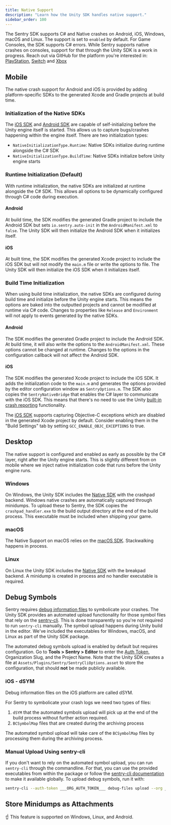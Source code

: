 ```yaml
---
title: Native Support
description: "Learn how the Unity SDK handles native support."
sidebar_order: 100
---
```


The Sentry SDK supports C# and Native crashes on Android, iOS, Windows, macOS and Linux. The support is set to `enabled` by default.
For Game Consoles, the SDK supports C# errors. While Sentry supports native crashes on consoles, support for that through the Unity SDK is a work in progress. Reach out via GitHub for the platform you're interested in: [PlayStation](https://github.com/getsentry/sentry-unity/issues/2050), [Switch](https://github.com/getsentry/sentry-unity/issues/2052) and [Xbox](https://github.com/getsentry/sentry-unity/issues/2051)

## Mobile

The native crash support for Android and iOS is provided by adding platform-specific SDKs to the generated Xcode and Gradle projects at build time.

### Initialization of the Native SDKs

The [iOS SDK](/platforms/apple/guides/ios/) and [Android SDK](/platforms/android/) are capable of self-initializing before the Unity engine itself is started. This allows us to capture bugs/crashes happening within the engine itself.
There are two initialization types:

- `NativeInitializationType.Runtime`: Native SDKs initialize during runtime alongside the C# SDK
- `NativeInitializationType.BuildTime`: Native SDKs initialize before Unity engine starts

### Runtime Initialization (Default)

With runtime initialization, the native SDKs are initialized at runtime alongside the C# SDK. This allows all options to be dynamically configured through C# code during execution.

#### Android
At build time, the SDK modifies the generated Gradle project to include the Android SDK but sets `io.sentry.auto-init` in the `AndroidManifest.xml` to `false`. The Unity SDK will then initialize the Android SDK when it initializes itself.

#### iOS
At built time, the SDK modifies the generated Xcode project to include the iOS SDK but will not modify the `main.m` file or write the options to file. The Unity SDK will then initialize the iOS SDK when it initializes itself.

### Build Time Initialization

When using build time initialization, the native SDKs are configured during build time and initialize before the Unity engine starts. This means the options are baked into the outputted projects and cannot be modified at runtime via C# code. Changes to properties like `Release` and `Environment` will not apply to events generated by the native SDKs.

#### Android
The SDK modifies the generated Gradle project to include the Android SDK. At build time, it will also write the options to the `AndroidManifest.xml`. These options cannot be changed at runtime. Changes to the options in the configuration callback will not affect the Android SDK.

#### iOS
The SDK modifies the generated Xcode project to include the iOS SDK. It adds the initialization code to the `main.m` and generates the options provided by the editor configuration window as `SentryOptions.m`. The SDK also copies the `SentryNativeBridge` that enables the C# layer to communicate with the iOS SDK. This means that there's no need to use the Unity [built-in crash reporting](https://docs.unity3d.com/ScriptReference/CrashReport.html) functionality.

The [iOS SDK](/platforms/apple/guides/ios/) supports capturing Objective-C exceptions which are disabled in the generated Xcode project by default. Consider enabling them in the "Build Settings" tab by setting `GCC_ENABLE_OBJC_EXCEPTIONS` to true.

## Desktop

The native support is configured and enabled as early as possible by the C# layer, right after the Unity engine starts. This is slightly different from on mobile where we inject native initialization code that runs before the Unity engine runs.

### Windows

On Windows, the Unity SDK includes the [Native SDK](/platforms/native/) with the crashpad backend. Windows native crashes are automatically captured through minidumps. To upload these to Sentry, the SDK copies the `crashpad_handler.exe` to the build output directory at the end of the build process. This executable must be included when shipping your game.

### macOS

The Native Support on macOS relies on the [macOS SDK](/platforms/apple/guides/macos/). Stackwalking happens in process.

### Linux

On Linux the Unity SDK includes the [Native SDK](/platforms/native/) with the breakpad backend. A minidump is created in process and no handler executable is required.

## Debug Symbols

Sentry requires [debug information files](/platforms/unity/data-management/debug-files/) to symbolicate your crashes. The Unity SDK provides an automated upload functionality for those symbol files that rely on the [sentry-cli](/cli/). This is done transparently so you're not required to run `sentry-cli` manually. The symbol upload happens during Unity build in the editor. We've included the executables for Windows, macOS, and Linux as part of the Unity SDK package.

The automated debug symbols upload is enabled by default but requires configuration. Go to **Tools > Sentry > Editor** to enter the [Auth Token](https://sentry.io/orgredirect/organizations/:orgslug/settings/auth-tokens/), Organization Slug, and the Project Name. Note that the Unity SDK creates a file at `Assets/Plugins/Sentry/SentryCliOptions.asset` to store the configuration, that should **not** be made publicly available.

### iOS - dSYM

Debug information files on the iOS platform are called dSYM.

For Sentry to symbolicate your crash logs we need two types of files:

1. `dSYM` that the automated symbols upload will pick up at the end of the build process without further action required.
2. `BCSymbolMap` files that are created during the archiving process

The automated symbol upload will take care of the `BCSymbolMap` files by processing them during the archiving process.

### Manual Upload Using sentry-cli

If you don't want to rely on the automated symbol upload, you can run `sentry-cli` through the commandline. For that, you can use the provided executables from within the package or follow the [sentry-cli documentation](/cli/installation/) to make it available globally. To upload debug symbols, run it with:

<OrgAuthTokenNote />

```bash
sentry-cli --auth-token ___ORG_AUTH_TOKEN___ debug-files upload --org ___ORG_SLUG___ --project ___PROJECT_SLUG___ PATH_TO_SYMBOLS
```

## Store Minidumps as Attachments

<Include name="store-minidumps-as-attachments-intro" />

<Alert>☝ This feature is supported on Windows, Linux, and Android.</Alert>

<Include name="store-minidumps-as-attachments-configuration" />
